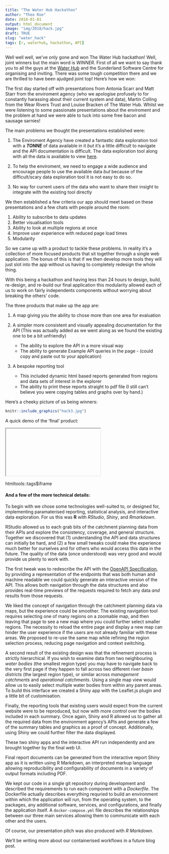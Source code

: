 ```yaml
---
title: "The Water Hub Hackathon"
author: "Theo Roe"
date: 2018-01-01
output: html_document
image: "img/2018/hack.jpg"
draft: TRUE
slug: "water_hack"
tags: [r, waterhub, hackathon, API]
---
```


Well well well, we've only gone and won The Water Hub hackathon! Well, joint winners but the main word is *WINNER*. First of all we want to say thank you to all the guys at the [Water Hub](http://www.thewaterhub.org.uk/) and the Sunderland Software Centre for organising and inviting. There was some tough competition there and we are thrilled to have been ajudged joint top! Here's how we won:

The first day started off with presentations from Antonia Scarr and Matt Starr from the enviroment agency (who we apologise profusely to for constantly harassing about their current system and data), Martin Colling from the Wear Rivers Trust and Louise Bracken of The Water Hub. Whilst we were listening to some passionate presentations about the enviroment and the problem at hand we were able to tuck into some free bacon and sausage sarnies! 

The main problems we thought the presentations established were:

1) The Enviroment Agency have created a fantastic data exploration tool with a **_TONNE_** of data available in it *but* it's a little difficult to navigate and the API documentation is difficult. The data exploration tool along with all the data is available to view [here](http://environment.data.gov.uk/catchment-planning/).

2) To help the enviroment, we need to engage a wide audience and encourage people to use the available data *but* because of the difficult/scary data exploration tool it is not easy to do so.

3) No way for current users of the data who want to share their insight to integrate with the existing tool directly

We then established a few criteria our app should meet based on these presentations and a few chats with people around the room:

1) Ability to subscribe to data updates
2) Better visualisation tools
3) Ability to look at multiple regions at once
4) Improve user experience with reduced page load times
5) Modularity

So we came up with a product to tackle these problems. In reality it's a collection of more focused products that sit together through a single web application. The bonus of this is that if we then develop more tools they will just slot into the app without us having to completely redesign the whole thing.

With this being a hackathon and having less than 24 hours to design, build, re-design, and re-build our final application this modularity allowed each of us to work on fairly independents components without worrying about breaking the others' code.

The three products that make up the app are:

1) A map giving you the ability to chose more than one area for evaluation

2) A simpler more consistent and visually appealing documentation for the API (This was actually added as we went along as we found the existing one to be a bit unfriendly)
    + The ability to explore the API in a more visual way
    + The ability to generate Example API queries in the page - (could copy and paste out to your application)

3) A bespoke reporting tool 
    + This included dynamic html based reports generated from regions and data sets of interest in the explorer
    + The ability to print these reports straight to pdf file (I still can't believe you were copying tables and graphs over by hand.)

Here's a cheeky picture of us being winners:
```r
knitr::include_graphics("hack3.jpg")
```
A quick demo of the 'final' product:

<iframe> link to video </iframe>
htmltools::tags$iframe

#### And a few of the more technical details:

To begin with we chose some technologies well-suited to, or designed for, implementing paramaterised reporting, statistical analysis, and interactive data exploration.
For us this was **R** with *RStudio*, *Shiny*, and *Rmarkdown*.

RStudio allowed us to each grab bits of the catchment planning data from their APIs and explore the consistency, coverage, and general structure.  Together we discovered that (1) understanding the API and data structures can initially be hard, and (2) a few small tweaks could make the experience much better for ourselves and for others who would access this data in the future.  The quality of the data (once understood) was very good and would provide us plenty to work with.

The first tweak was to redescribe the API with the [OpenAPI Specification](https://swagger.io/specification/), by providing a representation of the endpoints that was both human and machine readable we could quickly generate an interactive version of the API.  This allows both navigation through the data structures and also provides real-time previews of the requests required to fetch any data *and* results from those requests.

We liked the concept of navigation through the catchment planning data via maps, but the experience could be smoother.  The existing navigation tool requires selecting one of many regions on a zoomable map, and then leaving that page to see a new map where you could further select smaller regions.  The necessity to reload the entire page and display a new map can hinder the user experience if the users are not already familiar with these areas.  We proposed to re-use the same map while refining the region selection process, reducing page navigation and context switching.

A second result of the existing design was that the refinement process is strictly hierarchical.  If you wish to examine data from two neighbouring *water bodies* (the smallest region type) you may have to navigate back to the very first page if they happen to fall across two different *river basin districts* (the largest region type), or similar across *management catchments* and *operational catchments*.  Using a single map view would allow us to easily select multiple water bodies from within any parent areas.  To build this interface we created a Shiny app with the Leaflet.js plugin and a little bit of customisation.

Finally, the reporting tools that existing users would expect from the current website were to be reproduced, but now with more control over the bodies included in each summary.  Once again, Shiny and R allowed us to gather all the required data from the environment agency's APIs and generate a few of the summary tables and graphics as a proof of concept.  Additionally, using Shiny we could further filter the data displayed.

These two shiny apps and the interactive API run independently and are brought together by the final web UI.

Final report documents can be generated from the interactive report Shiny app as it is written using R Markdown, an interpreted markup language allowing reproducibility and configurability of documents in a variety of output formats including PDF.

We kept our code in a single git repository during development and described the requirements to run each component with a *Dockerfile*.  The Dockerfile actually describes everything requried to build an environment within which the application will run, from the operating system, to the packages, any additional software, services, and configurations, and finally the application itself.  A `docker-compose.yml` file describes the relationships between our three main services allowing them to communicate with each other and the users. 

Of course, our presentation pitch was also produced with *R Markdown*.

We'll be writing more about our containerised workflows in a future blog post.
